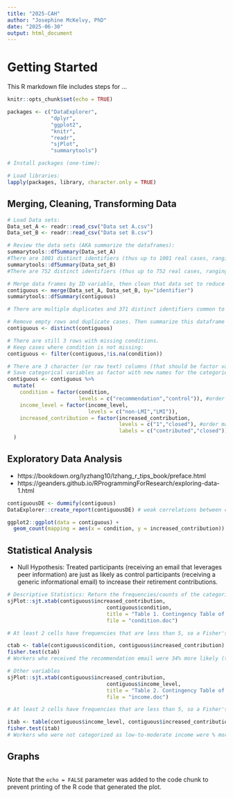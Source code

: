 ```yaml
---
title: "2025-CAH"
author: "Josephine McKelvy, PhD"
date: "2025-06-30"
output: html_document
---
```

# Getting Started
This R markdown file includes steps for ...
```r
knitr::opts_chunk$set(echo = TRUE)

packages <- c("DataExplorer",
              "dplyr",
              "ggplot2",
              "knitr",
              "readr",
              "sjPlot",
              "summarytools")

# Install packages (one-time):

# Load libraries:
lapply(packages, library, character.only = TRUE)
```
## Merging, Cleaning, Transforming Data
```r
# Load Data sets:
Data_set_A <- readr::read_csv("Data set A.csv")
Data_set_B <- readr::read_csv("Data set B.csv")

# Review the data sets (AKA summarize the dataframes):
summarytools::dfSummary(Data_set_A) 
#There are 1001 distinct identifiers (thus up to 1001 real cases, ranging from 1000 to 2000 as IDs) and 1002 duplicates, making up the 2004 observations.
summarytools::dfSummary(Data_set_B) 
#There are 752 distinct identifiers (thus up to 752 real cases, ranging from 1457 to 2381 as IDs) and 751 duplicates, making up the 1504 observations.

# Merge data frames by ID variable, then clean that data set to reduce duplication of efforts:
contiguous <- merge(Data_set_A, Data_set_B, by="identifier")
summarytools::dfSummary(contiguous) 

# There are multiple duplicates and 371 distinct identifiers common to both data sets, thus up to 371 cases, ranging from 1457 to 2000 as IDs, for the analytic sample. 

# Remove empty rows and duplicate cases. Then summarize this dataframe again:
contiguous <- distinct(contiguous) 

# There are still 3 rows with missing conditions.
# Keep cases where condition is not missing:
contiguous <- filter(contiguous,!is.na(condition)) 

# There are 3 character (or raw text) columns (that should be factor variables) and an identifier that is a double (or real number) data type.
# Save categorical variables as factor with new names for the categories:
contiguous <- contiguous %>%
  mutate(
    condition = factor(condition,
                       levels = c("recommendation","control")), #order matters for the contingency table
    income_level = factor(income_level,
                          levels = c("non-LMI","LMI")),
    increased_contribution = factor(increased_contribution,
                                    levels = c("1","closed"), #order matters for the contingency table
                                    labels = c("contributed","closed")) 
  )
```
## Exploratory Data Analysis 
- https://bookdown.org/lyzhang10/lzhang_r_tips_book/preface.html
- https://geanders.github.io/RProgrammingForResearch/exploring-data-1.html
```r
contiguousDE <- dummify(contiguous)
DataExplorer::create_report(contiguousDE) # weak correlations between contribution, condition, income level

ggplot2::ggplot(data = contiguous) +
  geom_count(mapping = aes(x = condition, y = increased_contribution)) #just about everyone increased contribution
```
## Statistical Analysis
- Null Hypothesis: Treated participants (receiving an email that leverages peer information) are just as likely as control participants (receiving a generic informational email) to increase their retirement contributions.
```r
# Descriptive Statistics: Return the frequencies/counts of the categorical outcome by condition:
sjPlot::sjt.xtab(contiguous$increased_contribution,
                                contiguous$condition,
                                title = "Table 1. Contingency Table of TSP contributions by email condition",
                                file = "condition.doc")

# At least 2 cells have frequencies that are less than 5, so a Fisher's exact test may be more appropriate. But overall, it looks like everyone increased contributions, regardless of condition.

ctab <- table(contiguous$condition, contiguous$increased_contribution)
fisher.test(ctab) 
# Workers who received the recommendation email were 34% more likely (than those who received the informational email) to increase their TSP contribution (OR = 1.338,95%CI 0.09-18.65), if these results were statistically significant. 

# Other variables
sjPlot::sjt.xtab(contiguous$increased_contribution,
                                contiguous$income_level,
                                title = "Table 2. Contingency Table of TSP contributions by income level",
                                file = "income.doc")

# At least 2 cells have frequencies that are less than 5, so a Fisher's exact test may be more appropriate. But overall, it looks like those who increased contributions were evenly distributed across income level.

itab <- table(contiguous$income_level, contiguous$increased_contribution)
fisher.test(itab) 
# Workers who were not categorized as low-to-moderate income were % more likely (than those whose household income is below 80% of the Area Median Income) to increase their TSP contribution (OR = infinity,95%CI 0.64-infinity), if these results were statistically significant.
```
## Graphs
```r
```
Note that the `echo = FALSE` parameter was added to the code chunk to prevent printing of the R code that generated the plot.
